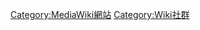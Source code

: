 {{catmore}}
{{Commonscat|Wikia}}

[[Category:MediaWiki網站|Category:MediaWiki網站]]
[[Category:Wiki社群|Category:Wiki社群]]